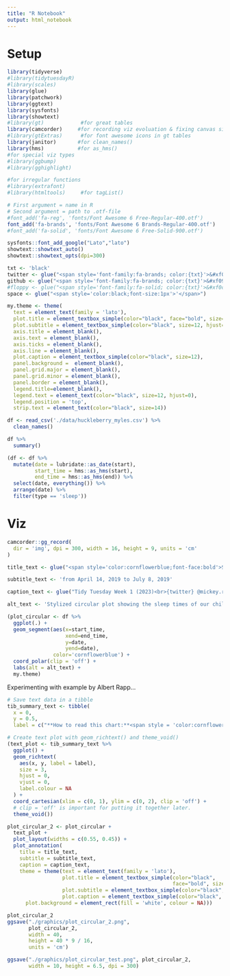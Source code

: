 ```yaml
---
title: "R Notebook"
output: html_notebook
---
```


# Setup

```r
library(tidyverse)
#library(tidytuesdayR)
#library(scales)
library(glue)
library(patchwork)
library(ggtext)
library(sysfonts)
library(showtext)
#library(gt)            #for great tables
library(camcorder)     #for recording viz evoluation & fixing canvas size
#library(gtExtras)      #for font awesome icons in gt tables
library(janitor)       #for clean_names()
library(hms)           #for as_hms()
#for special viz types
#library(ggbump)
#library(gghighlight)

#for irregular functions
#library(extrafont)
#library(htmltools)     #for tagList()
```

```r
# First argument = name in R
# Second argument = path to .otf-file
#font_add('fa-reg', 'fonts/Font Awesome 6 Free-Regular-400.otf')
font_add('fa-brands', 'fonts/Font Awesome 6 Brands-Regular-400.otf')
#font_add('fa-solid', 'fonts/Font Awesome 6 Free-Solid-900.otf')

sysfonts::font_add_google("Lato","lato")
showtext::showtext_auto()
showtext::showtext_opts(dpi=300)
```

```r
txt <- 'black'
twitter <- glue("<span style='font-family:fa-brands; color:{txt}'>&#xf099;</span>")
github <- glue("<span style='font-family:fa-brands; color:{txt}'>&#xf09b;</span>")
#floppy <- glue("<span style='font-family:fa-solid; color:{txt}'>&#xf0c7;</span>")
space <- glue("<span style='color:black;font-size:1px'>'</span>")
```

```r
my.theme <- theme(
  text = element_text(family = 'lato'), 
  plot.title = element_textbox_simple(color="black", face="bold", size=20, hjust=0), 
  plot.subtitle = element_textbox_simple(color="black", size=12, hjust=0), 
  axis.title = element_blank(), 
  axis.text = element_blank(), 
  axis.ticks = element_blank(),
  axis.line = element_blank(), 
  plot.caption = element_textbox_simple(color="black", size=12), 
  panel.background =  element_blank(), 
  panel.grid.major = element_blank(),
  panel.grid.minor = element_blank(),
  panel.border = element_blank(), 
  legend.title=element_blank(), 
  legend.text = element_text(color="black", size=12, hjust=0),
  legend.position = 'top',
  strip.text = element_text(color="black", size=14))
```

```r
df <- read_csv('./data/huckleberry_myles.csv') %>% 
  clean_names()
```

```r
df %>% 
  summary()
```
```r
(df <- df %>% 
  mutate(date = lubridate::as_date(start),
         start_time = hms::as_hms(start),
         end_time = hms::as_hms(end)) %>% 
  select(date, everything()) %>% 
  arrange(date) %>% 
  filter(type == 'sleep'))
```

# Viz

```r
camcorder::gg_record(
  dir = 'img', dpi = 300, width = 16, height = 9, units = 'cm'
)
```

```r
title_text <- glue("<span style='color:cornflowerblue;font-face:bold'>Sleep</span> and wake patterns of our newborn")

subtitle_text <- 'from April 14, 2019 to July 8, 2019'

caption_text <- glue("Tidy Tuesday Week 1 (2023)<br>{twitter} @mickey.rafa • {github} mrafa3/tidy_tuesday<br>Source: Personal recordings from Huckleberry app")

alt_text <- 'Stylized circular plot showing the sleep times of our child, Myles, from 4/14/2019 to 7/8/2019. White space indicates wake time during the day.'
```

```r
(plot_circular <- df %>% 
  ggplot(.) + 
  geom_segment(aes(x=start_time,
                   xend=end_time,
                   y=date,
                   yend=date), 
               color='cornflowerblue') + 
  coord_polar(clip = 'off') + 
  labs(alt = alt_text) + 
  my.theme)
```

Experimenting with example by Albert Rapp...

```r
# Save text data in a tibble
tib_summary_text <- tibble(
  x = 0, 
  y = 0.5, 
  label = c("**How to read this chart:**<span style = 'color:cornflowerblue'> **BLUE segments**</span><br>represent times when Myles slept. Each circle<br>represents a single day, with inner circles<br>illustrating days in April 2019 and outer circles<br>illustrating days in July 2019."))

# Create text plot with geom_richtext() and theme_void()
(text_plot <- tib_summary_text %>% 
  ggplot() +
  geom_richtext(
    aes(x, y, label = label),
    size = 3,
    hjust = 0,
    vjust = 0,
    label.colour = NA
  ) +
  coord_cartesian(xlim = c(0, 1), ylim = c(0, 2), clip = 'off') +
  # clip = 'off' is important for putting it together later.
  theme_void())
```


```r
plot_circular_2 <- plot_circular + 
  text_plot + 
  plot_layout(widths = c(0.55, 0.45)) + 
  plot_annotation(
    title = title_text,
    subtitle = subtitle_text,
    caption = caption_text, 
    theme = theme(text = element_text(family = 'lato'),
                  plot.title = element_textbox_simple(color="black", 
                                                      face="bold", size=22, hjust=0), 
                  plot.subtitle = element_textbox_simple(color="black", size=13, hjust=0), 
                  plot.caption = element_textbox_simple(color="black", size=10), 
      plot.background = element_rect(fill = 'white', colour = NA)))

plot_circular_2
ggsave("./graphics/plot_circular_2.png", 
       plot_circular_2,
       width = 40, 
       height = 40 * 9 / 16,
       units = 'cm')
```


```r
ggsave("./graphics/plot_circular_test.png", plot_circular_2,
       width = 10, height = 6.5, dpi = 300)
```

